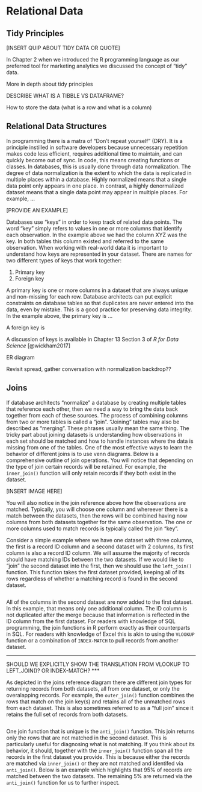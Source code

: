 # Relational Data {#relational}

## Tidy Principles

[INSERT QUIP ABOUT TIDY DATA OR QUOTE]

In Chapter 2 when we introduced the R programming language as our preferred tool 
for marketing analytics we discussed the concept of "tidy" data. 

More in depth about tidy principles

DESCRIBE WHAT IS A TIBBLE VS DATAFRAME?

How to store the data (what is a row and what is a column)

## Relational Data Structures

In programming there is a matra of "Don't repeat yourself" (DRY). It is a principle 
instilled in software developers because unnecessary repetition makes code less 
efficient, requires additional time to maintain, and can quickly become out of sync. 
In code, this means creating functions or classes. In databases,  this is usually done 
through data normalization. The degree of data normalization is the extent to which 
the data is replicated in multiple places within a database. Highly normalized means 
that a single data point only appears in one place. In contrast, a highly denormalized 
dataset means that a single data point may appear in multiple places. For example, ...

[PROVIDE AN EXAMPLE]

Databases use "keys" in order to keep track of related data points. The word "key" 
simply refers to values in one or more columns that identify each observation. In 
the example above we had the column XYZ was the key. In both tables this column 
existed and referred to the same observation. When working with real-world data 
it is important to understand how keys are represented in your dataset. There are 
names for two different types of keys that work together:  

  1. Primary key
  2. Foreign key
  
A primary key is one or more columns in a dataset that are always unique and non-missing 
for each row. Database architects can put explicit constraints on database tables 
so that duplicates are never entered into the data, even by mistake. This is a 
good practice for preserving data integrity. In the example above, the primary key 
is ... 

A foreign key is 

A discussion of keys is available in Chapter 13 Section 3 of *R for Data Science* [@wickham2017]

ER diagram
 
Revisit spread, gather conversation with normalization backdrop??

## Joins

If database architects "normalize" a database by creating multiple tables that reference 
each other, then we need a way to bring the data back together from each of these 
sources. The process of combining columns from two or more tables is called a "join". 
"Joining" tables may also be described as "merging". These phrases usually mean the 
same thing. The tricky part about joining datasets is understanding how observations 
in each set should be matched and how to handle instances where the data is missing 
from one of the tables. One of the most effective ways to learn the behavior of different 
joins is to use venn diagrams. Below is a comprehensive outline of join operations. 
You will notice that depending on the type of join certain records will be retained. 
For example, the `inner_join()` function will only retain records if they both exist 
in the dataset. 

[INSERT IMAGE HERE]

You will also notice in the join reference above how the observations are matched. 
Typically, you will choose one column and whereever there is a match between the 
datasets, then the rows will be combined having now columns from both datasets together 
for the same observation. The one or more columns used to match records is typically 
called the join "key".

Consider a simple example where we have one dataset with three columns, the first 
is a record ID column and a second dataset with 2 columns, its first column is 
also a record ID column. We will assume the majority of records should have matching 
IDs between the two datasets. If we would like to "join" the second dataset into the 
first, then we should use the `left_join()` function. This function takes the first 
dataset provided, keeping all of its rows regardless of whether a matching record 
is found in the second dataset. 

```r

```

All of the columns in the second dataset are now added to the first dataset. In 
this example, that means only one additional column. The ID column is not duplicated 
after the merge because that information is reflected in the ID column from the 
first dataset. For readers with knowledge of SQL programming, the join functions 
in R perform exactly as their counterparts in SQL. For readers with knowledge of 
Excel this is akin to using the `VLOOKUP` function or a combination of `INDEX-MATCH` 
to pull records from another dataset.

***
SHOULD WE EXPLICITLY SHOW THE TRANSLATION FROM VLOOKUP TO LEFT_JOIN()? OR INDEX-MATCH?
***

As depicted in the joins reference diagram there are different join types for 
returning records from both datasets, all from one dataset, or only the overalapping 
records. For example, the `outer_join()` function combines the rows that match on the 
join key(s) and retains all of the unmatched rows from each dataset. This is also 
sometimes referred to as a "full join" since it retains the full set of records 
from both datasets.

```r

```

One join function that is unique is the `anti_join()` function. This join returns 
only the rows that are not matched in the second dataset. This is particularly useful 
for diagnosing what is not matching. If you think about its behavior, it should, 
together with the `inner_join()` function span all the records in the first dataset 
you provide. This is because either the records are matched via `inner_join()` or 
they are not matched and identifed via `anti_join()`. Below is an example which 
highlights that 95% of records are matched between the two datasets. The remaining 
5% are returned via the `anti_join()` function for us to further inspect.

```r

```
